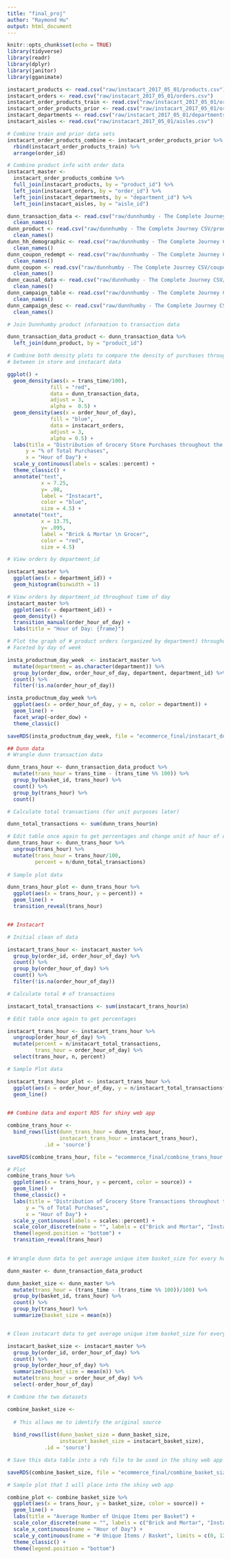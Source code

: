 ```yaml
---
title: "final_proj"
author: "Raymond Hu"
output: html_document
---
```


```r
knitr::opts_chunk$set(echo = TRUE)
library(tidyverse)
library(readr)
library(dplyr)
library(janitor)
library(gganimate)
```

```r
instacart_products <- read.csv("raw/instacart_2017_05_01/products.csv")
instacart_orders <- read.csv("raw/instacart_2017_05_01/orders.csv")
instacart_order_products_train <- read.csv("raw/instacart_2017_05_01/order_products__train.csv")
instacart_order_products_prior <- read.csv("raw/instacart_2017_05_01/order_products__prior.csv")
instacart_departments <- read.csv("raw/instacart_2017_05_01/departments.csv")
instacart_aisles <- read.csv("raw/instacart_2017_05_01/aisles.csv")
```

```r
# Combine train and prior data sets
instacart_order_products_combine <- instacart_order_products_prior %>% 
  rbind(instacart_order_products_train) %>% 
  arrange(order_id)

# Combine product info with order data
instacart_master <- 
  instacart_order_products_combine %>% 
  full_join(instacart_products, by = "product_id") %>% 
  left_join(instacart_orders, by = "order_id") %>% 
  left_join(instacart_departments, by = "department_id") %>% 
  left_join(instacart_aisles, by = "aisle_id")

```

```r
dunn_transaction_data <- read.csv("raw/dunnhumby - The Complete Journey CSV/transaction_data.csv") %>% 
  clean_names()
dunn_product <- read.csv("raw/dunnhumby - The Complete Journey CSV/product.csv") %>% 
  clean_names()
dunn_hh_demographic <- read.csv("raw/dunnhumby - The Complete Journey CSV/hh_demographic.csv") %>% 
  clean_names()
dunn_coupon_redempt <- read.csv("raw/dunnhumby - The Complete Journey CSV/coupon_redempt.csv") %>% 
  clean_names()
dunn_coupon <- read.csv("raw/dunnhumby - The Complete Journey CSV/coupon.csv") %>% 
  clean_names()
dunn_causal_data <- read.csv("raw/dunnhumby - The Complete Journey CSV/causal_data.csv") %>% 
  clean_names()
dunn_campaign_table <- read.csv("raw/dunnhumby - The Complete Journey CSV/campaign_table.csv") %>% 
  clean_names()
dunn_campaign_desc <- read.csv("raw/dunnhumby - The Complete Journey CSV/campaign_desc.csv") %>% 
  clean_names()
```


```r
# Join Dunnhumby product information to transaction data

dunn_transaction_data_product <- dunn_transaction_data %>% 
  left_join(dunn_product, by = "product_id")

# Combine both density plots to compare the density of purchases through the day
# between in store and instacart data

ggplot() +
  geom_density(aes(x = trans_time/100), 
              fill = "red", 
              data = dunn_transaction_data, 
              adjust = 3, 
              alpha =  0.5) +
  geom_density(aes(x = order_hour_of_day), 
              fill = "blue", 
              data = instacart_orders, 
              adjust = 3, 
              alpha = 0.5) +
  labs(title = "Distribution of Grocery Store Purchases throughout the Day",
      y = "% of Total Purchases",
      x = "Hour of Day") +
  scale_y_continuous(labels = scales::percent) +
  theme_classic() +
  annotate("text", 
           x = 7.25, 
           y= .08, 
           label = "Instacart", 
           color = "blue", 
           size = 4.5) +
  annotate("text", 
           x = 13.75, 
           y= .095, 
           label = "Brick & Mortar \n Grocer", 
           color = "red", 
           size = 4.5) 

```

```r

# View orders by department_id

instacart_master %>% 
  ggplot(aes(x = department_id)) +
  geom_histogram(binwidth = 1)

# View orders by department_id throughout time of day
instacart_master %>% 
  ggplot(aes(x = department_id)) +
  geom_density() +
  transition_manual(order_hour_of_day) +
  labs(title = "Hour of Day: {frame}")

```

```r

# Plot the graph of # product orders (organized by department) throughout the time of day, with a reveal animation over time of day
# Faceted by day of week

insta_productnum_day_week  <- instacart_master %>% 
  mutate(department = as.character(department)) %>% 
  group_by(order_dow, order_hour_of_day, department, department_id) %>% 
  count() %>% 
  filter(!is.na(order_hour_of_day))

insta_productnum_day_week %>% 
  ggplot(aes(x = order_hour_of_day, y = n, color = department)) +
  geom_line() +
  facet_wrap(~order_dow) +
  theme_classic()

saveRDS(insta_productnum_day_week, file = "ecommerce_final/instacart_dow_product.rds")

```

```r

## Dunn data
# Wrangle dunn transaction data 

dunn_trans_hour <- dunn_transaction_data_product %>% 
  mutate(trans_hour = trans_time - (trans_time %% 100)) %>% 
  group_by(basket_id, trans_hour) %>%
  count() %>% 
  group_by(trans_hour) %>% 
  count()

# Calculate total transactions (for unit purposes later)

dunn_total_transactions <- sum(dunn_trans_hour$n)

# Edit table once again to get percentages and change unit of hour of day
dunn_trans_hour <- dunn_trans_hour %>% 
  ungroup(trans_hour) %>% 
  mutate(trans_hour = trans_hour/100,
         percent = n/dunn_total_transactions)
  
# Sample plot data

dunn_trans_hour_plot <- dunn_trans_hour %>%   
  ggplot(aes(x = trans_hour, y = percent)) +
  geom_line() +
  transition_reveal(trans_hour)


## Instacart

# Initial clean of data

instacart_trans_hour <- instacart_master %>% 
  group_by(order_id, order_hour_of_day) %>% 
  count() %>% 
  group_by(order_hour_of_day) %>% 
  count() %>% 
  filter(!is.na(order_hour_of_day))

# Calculate total # of transactions

instacart_total_transactions <- sum(instacart_trans_hour$n)

# Edit table once again to get percentages

instacart_trans_hour <- instacart_trans_hour %>% 
  ungroup(order_hour_of_day) %>% 
  mutate(percent = n/instacart_total_transactions,
         trans_hour = order_hour_of_day) %>% 
  select(trans_hour, n, percent)

# Sample Plot data

instacart_trans_hour_plot <- instacart_trans_hour %>% 
  ggplot(aes(x = order_hour_of_day, y = n/instacart_total_transactions*100)) +
  geom_line()
    

## Combine data and export RDS for shiny web app

combine_trans_hour <- 
  bind_rows(list(dunn_trans_hour = dunn_trans_hour, 
                 instacart_trans_hour = instacart_trans_hour),
            .id = 'source')

saveRDS(combine_trans_hour, file = "ecommerce_final/combine_trans_hour.rds")

# Plot
combine_trans_hour %>% 
  ggplot(aes(x = trans_hour, y = percent, color = source)) +
  geom_line() +
  theme_classic() +
  labs(title = "Distribution of Grocery Store Transactions throughout the Day",
      y = "% of Total Purchases",
      x = "Hour of Day") +
  scale_y_continuous(labels = scales::percent) +
  scale_color_discrete(name = "", labels = c("Brick and Mortar", "Instacart")) +
  theme(legend.position = "bottom") +
  transition_reveal(trans_hour)
    
```

```r

# Wrangle dunn data to get average unique item basket_size for every hour 

dunn_master <- dunn_transaction_data_product 

dunn_basket_size <- dunn_master %>% 
  mutate(trans_hour = (trans_time - (trans_time %% 100))/100) %>% 
  group_by(basket_id, trans_hour) %>% 
  count() %>% 
  group_by(trans_hour) %>% 
  summarize(basket_size = mean(n)) 


# Clean instacart data to get average unique item basket_size for every hour \

instacart_basket_size <- instacart_master %>% 
  group_by(order_id, order_hour_of_day) %>% 
  count() %>% 
  group_by(order_hour_of_day) %>% 
  summarize(basket_size = mean(n)) %>% 
  mutate(trans_hour = order_hour_of_day) %>% 
  select(-order_hour_of_day)

# Combine the two datasets

combine_basket_size <- 
  
  # This allows me to identify the original source
  
  bind_rows(list(dunn_basket_size = dunn_basket_size, 
                 instacart_basket_size = instacart_basket_size),
            .id = 'source') 

# Save this data table into a rds file to be used in the shiny web app

saveRDS(combine_basket_size, file = "ecommerce_final/combine_basket_size.rds")

# Sample plot that I will place into the shiny web app

combine_plot <- combine_basket_size %>% 
  ggplot(aes(x = trans_hour, y = basket_size, color = source)) +
  geom_line() +
  labs(title = "Average Number of Unique Items per Basket") +
  scale_color_discrete(name = "", labels = c("Brick and Mortar", "Instacart")) +
  scale_x_continuous(name = "Hour of Day") +
  scale_y_continuous(name = "# Unique Items / Basket", limits = c(0, 12)) +
  theme_classic() +
  theme(legend.position = "bottom")
```





